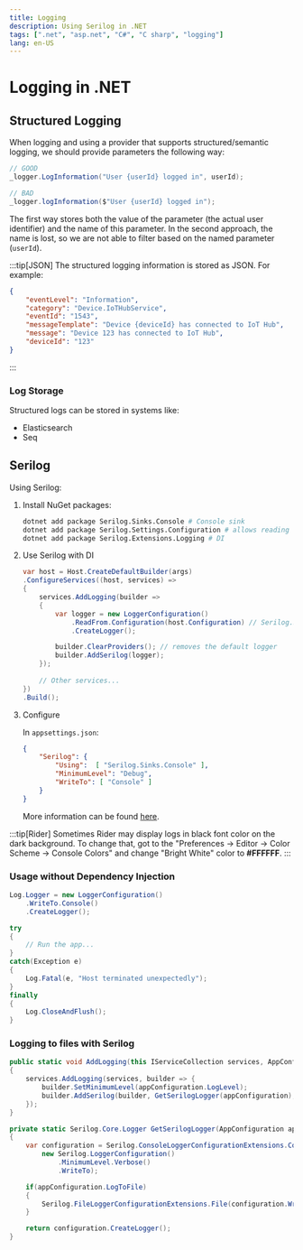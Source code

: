 ```yaml
---
title: Logging
description: Using Serilog in .NET
tags: [".net", "asp.net", "C#", "C sharp", "logging"]
lang: en-US
---
```



# Logging in .NET

## Structured Logging

When logging and using a provider that supports structured/semantic logging, we
should provide parameters the following way:

```csharp
// GOOD
_logger.LogInformation("User {userId} logged in", userId);

// BAD
_logger.logInformation($"User {userId} logged in");
```

The first way stores both the value of the parameter (the actual user
identifier) and the name of this parameter. In the second approach, the name is
lost, so we are not able to filter based on the named parameter (`userId`).

:::tip[JSON]
The structured logging information is stored as JSON. For example:

```json
{
    "eventLevel": "Information",
    "category": "Device.IoTHubService",
    "eventId": "1543",
    "messageTemplate": "Device {deviceId} has connected to IoT Hub",
    "message": "Device 123 has connected to IoT Hub",
    "deviceId": "123"
}
```
:::

### Log Storage

Structured logs can be stored in systems like:

- Elasticsearch
- Seq

## Serilog

Using Serilog:

1. Install NuGet packages:

    ```sh
    dotnet add package Serilog.Sinks.Console # Console sink
    dotnet add package Serilog.Settings.Configuration # allows reading settings from a file
    dotnet add package Serilog.Extensions.Logging # DI
    ```

2. Use Serilog with DI

    ```csharp
    var host = Host.CreateDefaultBuilder(args)
    .ConfigureServices((host, services) =>
    {
        services.AddLogging(builder =>
        {
            var logger = new LoggerConfiguration()
                .ReadFrom.Configuration(host.Configuration) // Serilog.Settings.Configuration
                .CreateLogger();

            builder.ClearProviders(); // removes the default logger
            builder.AddSerilog(logger);
        });
        
        // Other services...
    })
    .Build();
    ```

3. Configure

    In `appsettings.json`:

    ```json
    {
        "Serilog": {
            "Using":  [ "Serilog.Sinks.Console" ],
            "MinimumLevel": "Debug",
            "WriteTo": [ "Console" ]
        }
    }
    ```

    More information can be found
    [here](https://github.com/serilog/serilog-settings-configuration).

:::tip[Rider]
Sometimes Rider may display logs in black font color on the dark background. To
change that, got to the "Preferences -> Editor -> Color Scheme -> Console
Colors" and change "Bright White" color to **#FFFFFF**.
:::

### Usage without Dependency Injection

```csharp
Log.Logger = new LoggerConfiguration()
    .WriteTo.Console()
    .CreateLogger();

try
{
    // Run the app...
}
catch(Exception e) 
{
    Log.Fatal(e, "Host terminated unexpectedly");
}
finally
{
    Log.CloseAndFlush();
}
```

### Logging to files with Serilog

```csharp
public static void AddLogging(this IServiceCollection services, AppConfiguration appConfiguration)
{
    services.AddLogging(services, builder => {
        builder.SetMinimumLevel(appConfiguration.LogLevel);
        builder.AddSerilog(builder, GetSerilogLogger(appConfiguration), true);
    });
}

private static Serilog.Core.Logger GetSerilogLogger(AppConfiguration appConfiguration)
{
    var configuration = Serilog.ConsoleLoggerConfigurationExtensions.Console(
        new Serilog.LoggerConfiguration()
            .MinimumLevel.Verbose()
            .WriteTo);

    if(appConfiguration.LogToFile)
    {
        Serilog.FileLoggerConfigurationExtensions.File(configuration.WriteTo, appConfiguration.LogPath);
    }

    return configuration.CreateLogger();
}
```